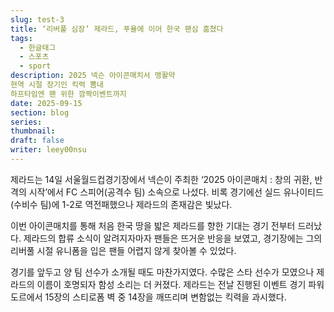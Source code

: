 ---
slug: test-3
title: ‘리버풀 심장’ 제라드, 푸욜에 이어 한국 팬심 훔쳤다
tags:
  - 한글태그
  - 스포츠
  - sport
description: 2025 넥슨 아이콘매치서 맹활약
현역 시절 장기인 킥력 뽐내
하프타임엔 팬 위한 깜짝이벤트까지
date: 2025-09-15
section: blog
series: 
thumbnail: 
draft: false
writer: leey00nsu
---
제라드는 14일 서울월드컵경기장에서 넥슨이 주최한 ‘2025 아이콘매치 : 창의 귀환, 반격의 시작’에서 FC 스피어(공격수 팀) 소속으로 나섰다. 비록 경기에선 실드 유나이티드(수비수 팀)에 1-2로 역전패했으나 제라드의 존재감은 빛났다.

이번 아이콘매치를 통해 처음 한국 땅을 밟은 제라드를 향한 기대는 경기 전부터 드러났다. 제라드의 합류 소식이 알려지자마자 팬들은 뜨거운 반응을 보였고, 경기장에는 그의 리버풀 시절 유니폼을 입은 팬들 어렵지 않게 찾아볼 수 있었다.

경기를 앞두고 양 팀 선수가 소개될 때도 마찬가지였다. 수많은 스타 선수가 모였으나 제라드의 이름이 호명되자 함성 소리는 더 커졌다. 제라드는 전날 진행된 이벤트 경기 파워도르에서 15장의 스티로폼 벽 중 14장을 깨뜨리며 변함없는 킥력을 과시했다.